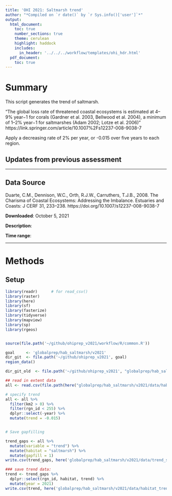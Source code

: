 ```yaml
---
title: 'OHI 2021: Saltmarsh trend'
author: "*Compiled on `r date()` by `r Sys.info()['user']`*"
output: 
  html_document:
    toc: true
    number_sections: true
    theme: cerulean
    highlight: haddock
    includes: 
      in_header: '../../../workflow/templates/ohi_hdr.html'
  pdf_document:
    toc: true
---
```


# Summary

This script generates the trend of saltmarsh. 

"The global loss rate of threatened coastal ecosystems is estimated at 4–9% year−1 for corals (Gardner et al. 2003, Bellwood et al. 2004), a minimum of 1–2% year−1 for saltmarshes (Adam 2002; Lotze et al. 2006)"
https://link.springer.com/article/10.1007%2Fs12237-008-9038-7

Apply a decreasing rate of 2% per year, or -0.015 over five years to each region.


## Updates from previous assessment

***
## Data Source 
Duarte, C.M., Dennison, W.C., Orth, R.J.W., Carruthers, T.J.B., 2008. The Charisma of Coastal Ecosystems: Addressing the Imbalance. Estuaries and Coasts: J CERF 31, 233–238. https://doi.org/10.1007/s12237-008-9038-7


**Downloaded**: October 5, 2021

**Description**:  


**Time range**: 


***
# Methods



## Setup
``` r
library(readr)      # for read_csv()
library(raster)
library(here)
library(sf)
library(fasterize)
library(tidyverse)
library(mapview)
library(sp)
library(rgeos)


source(file.path('~/github/ohiprep_v2021/workflow/R/common.R'))

goal     <- 'globalprep/hab_saltmarsh/v2021'
dir_git  <- file.path('~/github/ohiprep_v2021', goal)
region_data()

dir_git_old  <- file.path('~/github/ohiprep_v2021', "globalprep/hab_saltmarsh/v2012")

```

```r
## read in extent data
all <- read.csv(file.path(here("globalprep/hab_saltmarsh/v2021/data/habitat_extent_saltmarsh_updated.csv")))

# specify trend
all <- all %>%
  filter(km2 > 0) %>%
  filter(rgn_id < 255) %>%
  dplyr::select(-year) %>%
  mutate(trend = -0.015)


# Save gapfilling 

trend_gaps <- all %>%
  mutate(variable = "trend") %>%
  mutate(habitat = "saltmarsh") %>%
  mutate(gapfill = 1)
write.csv(trend_gaps, here('globalprep/hab_saltmarsh/v2021/data/trend_saltmarsh_gf.csv'), row.names=FALSE)

### save trend data:
trend <- trend_gaps %>%
  dplyr::select(rgn_id, habitat, trend) %>%
  mutate(year = 2021)
write.csv(trend, here('globalprep/hab_saltmarsh/v2021/data/habitat_trend_saltmarsh_updated.csv'), row.names=FALSE)

```

